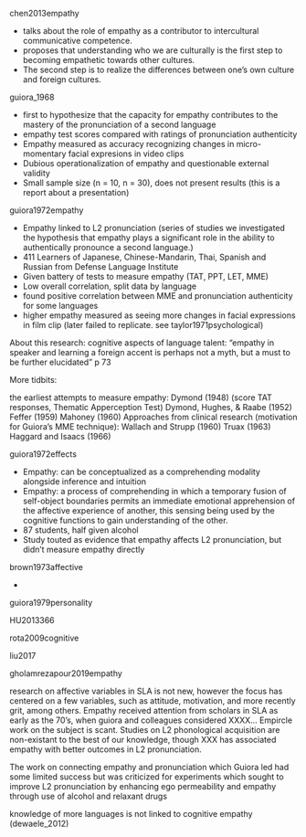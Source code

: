 chen2013empathy

- talks about the role of empathy as a contributor to intercultural communicative competence. 
- proposes that understanding who we are culturally is the first step to becoming empathetic towards other cultures. 
- The second step is to realize the differences between one's own culture and foreign cultures. 




guiora_1968

- first to hypothesize that the capacity for empathy contributes to the mastery of the pronunciation of a second language
- empathy test scores compared with ratings of pronunciation authenticity 
- Empathy measured as accuracy recognizing changes in micro-momentary facial expresions in video clips
- Dubious operationalization of empathy and questionable external validity
- Small sample size (n = 10, n = 30), does not present results (this is a report about a presentation)




guiora1972empathy

- Empathy linked to L2 pronunciation (series of studies we investigated the hypothesis that empathy plays a significant role in the ability to authentically pronounce a second language.)
- 411 Learners of Japanese, Chinese-Mandarin, Thai, Spanish and Russian from Defense Language Institute 
- Given battery of tests to measure empathy (TAT, PPT, LET, MME)
- Low overall correlation, split data by language
- found positive correlation between MME and pronunciation authenticity for some languages 
- higher empathy measured as seeing more changes in facial expressions in film clip (later failed to replicate. see taylor1971psychological)

About this research: cognitive aspects of language talent: "empathy in speaker and learning a foreign accent is perhaps not a myth, but a must to be further elucidated" p 73

More tidbits: 

the earliest attempts to measure empathy: 
  Dymond (1948) (score TAT responses, Thematic Apperception Test)
  Dymond, Hughes, & Raabe (1952)
  Feffer (1959)
  Mahoney (1960)
Approaches from clinical research (motivation for Guiora's MME technique): 
  Wallach and Strupp (1960)
  Truax (1963)
  Haggard and Isaacs (1966)




guiora1972effects

- Empathy: can be conceptualized as a comprehending modality alongside inference and intuition 
- Empathy: a process of comprehending in which a temporary fusion of self-object boundaries permits an immediate emotional apprehension of the affective experience of another, this sensing being used by the cognitive functions to gain understanding of the other.
- 87 students, half given alcohol
- Study touted as evidence that empathy affects L2 pronunciation, but didn't measure empathy directly



brown1973affective

- 




guiora1979personality




HU2013366

rota2009cognitive

liu2017

gholamrezapour2019empathy






research on affective variables in SLA is not new, however the focus has centered on a few variables, such as attitude, motivation, and more recently grit, among others. 
Empathy received attention from scholars in SLA as early as the 70's, when guiora and colleagues considered XXXX... 
Empircle work on the subject is scant. 
Studies on L2 phonological acquisition are non-existant to the best of our knowledge, though XXX has associated empathy with better outcomes in L2 pronunciation. 

The work on connecting empathy and pronunciation which Guiora led had some limited success but was criticized for experiments which sought to improve L2 pronunciation by enhancing ego permeability and empathy through use of alcohol and relaxant drugs


knowledge of more languages is not linked to cognitive empathy (dewaele_2012)
